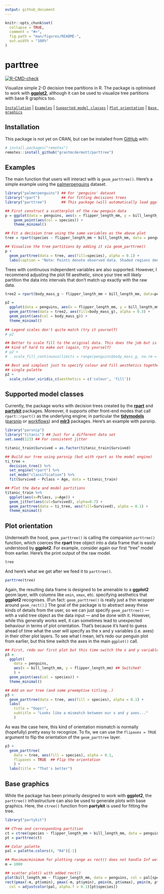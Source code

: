 ```yaml
---
output: github_document
---
```


<!-- README.md is generated from README.Rmd. Please edit that file -->

```r
knitr::opts_chunk$set(
  collapse = TRUE,
  comment = "#>",
  fig.path = "man/figures/README-",
  out.width = "100%"
)
```

# parttree

<!-- badges: start -->
[![R-CMD-check](https://github.com/grantmcdermott/parttree/workflows/R-CMD-check/badge.svg)](https://github.com/grantmcdermott/parttree/actions)
<!-- badges: end -->

Visualize simple 2-D decision tree partitions in R. The
package is optimised to work with [**ggplot2**](https://ggplot2.tidyverse.org/),
although it can be used to visualize tree partitions with base R graphics too.


[`Installation`](#installation) | [`Examples`](#examples) | 
[`Supported model classes`](#supported-model-classes) | 
[`Plot orientation`](#plot-orientation) | [`Base graphics`](#base-graphics)

## Installation

This package is not yet on CRAN, but can be installed from [GitHub](https://github.com/) 
with:

``` r
# install.packages("remotes")
remotes::install_github("grantmcdermott/parttree")
```
## Examples

The main function that users will interact with is `geom_parttree()`. Here's a
simple example using the [palmerpenguins](https://allisonhorst.github.io/palmerpenguins/) 
dataset.

```r
library("palmerpenguins") ## For 'penguins' dataset
library("rpart")          ## For fitting decisions trees
library("parttree")       ## This package (will automatically load ggplot2 too)

## First construct a scatterplot of the raw penguin data
p = ggplot(data = penguins, aes(x = flipper_length_mm, y = bill_length_mm)) +
    geom_point(aes(col = species)) +
    theme_minimal()

## Fit a decision tree using the same variables as the above plot
tree = rpart(species ~ flipper_length_mm + bill_length_mm, data = penguins)

## Visualise the tree partitions by adding it via geom_parttree()
p +  
  geom_parttree(data = tree, aes(fill=species), alpha = 0.1) +
  labs(caption = "Note: Points denote observed data. Shaded regions denote tree predictions.")
```

Trees with continuous independent variables are also supported. However, I 
recommend adjusting the plot fill aesthetic, since your tree will likely 
partition the data into intervals that don't match up exactly with the raw data.

```r
tree2 = rpart(body_mass_g ~ flipper_length_mm + bill_length_mm, data=penguins)

p2 = 
  ggplot(data = penguins, aes(x = flipper_length_mm, y = bill_length_mm)) +
  geom_parttree(data = tree2, aes(fill=body_mass_g), alpha = 0.3) +
  geom_point(aes(col = body_mass_g)) +
  theme_minimal()
  
## Legend scales don't quite match (try it yourself)
# p2

## Better to scale fill to the original data. This does the job but is still 
## kind of hard to make out (again, try yourself)
# p2 + 
#   scale_fill_continuous(limits = range(penguins$body_mass_g, na.rm = TRUE))

## Best and simplest just to specify colour and fill aesthetics together in
## single palette
p2 + 
  scale_colour_viridis_c(aesthetics = c('colour', 'fill'))
```

## Supported model classes

Currently, the package works with decision trees created by the 
[**rpart**](https://CRAN.R-project.org/web/package=rpart) and
[**partykit**](https://CRAN.R-project.org/web/package=partykit) packages. 
Moreover, it supports other front-end modes that call `rpart::rpart()` as 
the underlying engine; in particular the
[**tidymodels**](https://www.tidymodels.org/) ([parsnip](https://parsnip.tidymodels.org/) 
or [workflows](https://workflows.tidymodels.org/)) and 
[**mlr3**](https://mlr3.mlr-org.com/) packages. Here's an example with parsnip.

```r
library("parsnip")
library("titanic") ## Just for a different data set
set.seed(123) ## For consistent jitter

titanic_train$Survived = as.factor(titanic_train$Survived)

## Build our tree using parsnip (but with rpart as the model engine)
ti_tree =
  decision_tree() %>%
  set_engine("rpart") %>%
  set_mode("classification") %>%
  fit(Survived ~ Pclass + Age, data = titanic_train)

## Plot the data and model partitions
titanic_train %>%
  ggplot(aes(x=Pclass, y=Age)) +
  geom_jitter(aes(col=Survived), alpha=0.7) +
  geom_parttree(data = ti_tree, aes(fill=Survived), alpha = 0.1) +
  theme_minimal()
```

## Plot orientation

Underneath the hood, `geom_parttree()` is calling the companion `parttree()` 
function, which coerces the **rpart** tree object into a data frame that is 
easily understood by **ggplot2**. For example, consider again our first "tree" 
model from earlier. Here's the print output of the raw model.

```r
tree
```

And here's what we get after we feed it to `parttree()`.

```r
parttree(tree)
```

Again, the resulting data frame is designed to be amenable to a **ggplot2** geom
layer, with columns like `xmin`, `xmax`, etc. specifying aesthetics that 
**ggplot2** recognises. (Fun fact: `geom_parttree()` is really just a thin 
wrapper around `geom_rect()`.) The goal of the package is to abstract away these 
kinds of details 
from the user, so we can just specify `geom_parttree()` &mdash; with a valid
tree object as the data input &mdash; and be done with it. However, while this 
generally works well, it can sometimes lead to unexpected behaviour in terms of 
plot orientation. That's because it's hard to guess ahead of time what the user 
will specify as the x and y variables (i.e. axes) in their other plot layers. To 
see what I mean, let's redo our penguin plot from earlier, but this time switch 
the axes in the main `ggplot()` call.

```r
## First, redo our first plot but this time switch the x and y variables
p3 = 
  ggplot(
    data = penguins, 
    aes(x = bill_length_mm, y = flipper_length_mm) ## Switched!
    ) +
  geom_point(aes(col = species)) +  
  theme_minimal()

## Add on our tree (and some preemptive titling..)
p3 +
  geom_parttree(data = tree, aes(fill = species), alpha = 0.1) +
  labs(
    title = "Oops!",
    subtitle = "Looks like a mismatch between our x and y axes..."
    )
```

As was the case here, this kind of orientation mismatch is normally (hopefully) 
pretty easy to recognize. To fix, we can use the `flipaxes = TRUE` argument to 
flip the orientation of the `geom_parttree` layer.

```r
p3 +
  geom_parttree(
    data = tree, aes(fill = species), alpha = 0.1,
    flipaxes = TRUE  ## Flip the orientation
    ) +
  labs(title = "That's better")
```

## Base graphics

While the package has been primarily designed to work with **ggplot2**, the
`parttree()` infrastructure can also be used to generate plots with base
graphics. Here, the `ctree()` function from **partykit** is used for fitting
the tree.

```r
library("partykit")

## CTree and corresponding partition
ct = ctree(species ~ flipper_length_mm + bill_length_mm, data = penguins)
pt = parttree(ct)

## Color palette
pal = palette.colors(4, "R4")[-1]

## Maximum/minimum for plotting range as rect() does not handle Inf well
m = 1000

## scatter plot() with added rect()
plot(bill_length_mm ~ flipper_length_mm, data = penguins, col = pal[species], pch = 19)
rect(pmax(-m, pt$xmin), pmax(-m, pt$ymin), pmin(m, pt$xmax), pmin(m, pt$ymax),
  col = adjustcolor(pal, alpha.f = 0.1)[pt$species])
```
